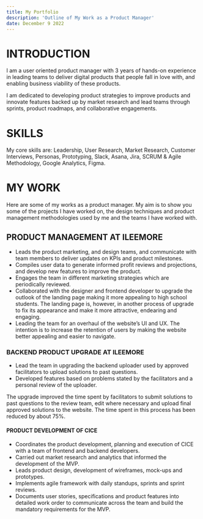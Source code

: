 ```yaml
---
title: My Portfolio
description: 'Outline of My Work as a Product Manager'
date: December 9 2022
---
```


# INTRODUCTION

I am a user oriented product manager with 3 years of hands-on experience in leading teams to deliver digital products that people fall in love with, and enabling business viability of these products.

I am dedicated to developing product strategies to improve products and innovate features backed up by market research and lead teams through sprints, product roadmaps, and collaborative engagements.

# SKILLS

My core skills are: Leadership, User Research, Market Research, Customer Interviews, Personas, Prototyping, Slack, Asana, Jira, SCRUM & Agile Methodology, Google Analytics, Figma.

# MY WORK

Here are some of my works as a product manager. My aim is to show you some of the projects I have worked on, the design techniques and product management methodologies used by me and the teams I have worked with.

## PRODUCT MANAGEMENT AT ILEEMORE

* Leads the product marketing, and design teams, and communicate with team members to deliver updates on KPIs and product milestones.
* Compiles user data to generate informed profit reviews and projections, and develop new features to improve the product. 
* Engages the team in different marketing strategies which are periodically reviewed.
* Collaborated with the designer and frontend developer to upgrade the outlook of the landing page making it more appealing to high school students. The landing page is, however, in another process of upgrade to fix its appearance and make it more attractive, endearing and engaging.
* Leading the team for an overhaul of the website’s UI and UX. The intention is to increase the retention of users by making the website better appealing and easier to navigate.

### BACKEND PRODUCT UPGRADE AT ILEEMORE

* Lead the team in upgrading the backend uploader used by approved facilitators to upload solutions to past questions.
* Developed features based on problems stated by the facilitators and a personal review of the uploader.

The upgrade improved the time spent by facilitators to submit solutions to past questions to the review team, edit where necessary and upload final approved solutions to the website. The time spent in this process has been reduced by about 75%.

#### PRODUCT DEVELOPMENT OF CICE

* Coordinates the product development, planning and execution of CICE with a team of frontend and backend developers.
* Carried out market research and analytics that informed the development of the MVP.
* Leads product design, development of wireframes, mock-ups and prototypes.
* Implements agile framework with daily standups, sprints and sprint reviews.
* Documents user stories, specifications and product features into detailed work order to communicate across the team and build the mandatory requirements for the MVP.

